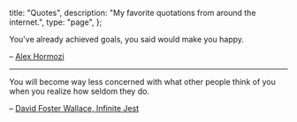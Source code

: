   title: "Quotes",
  description: "My favorite quotations from around the internet.",
  type: "page",
};

You've already achieved goals, you said would make you happy.

– [Alex Hormozi](https://twitter.com/AlexHormozi/status/1656229127563689985)

---

You will become way less concerned with what other people think of you when you realize how seldom they do.

– [David Foster Wallace, Infinite Jest](https://www.goodreads.com/quotes/385500-you-will-become-way-less-concerned-with-what-other-people)

